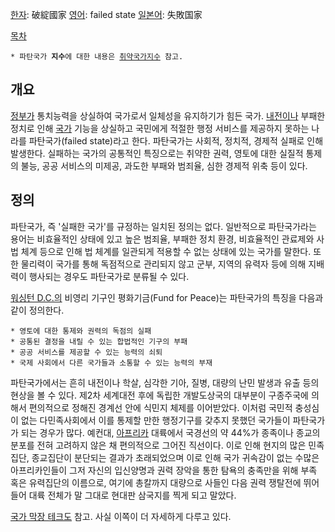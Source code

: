 [[한자]]: 破綻國家
[[영어]]: failed state
[[일본어]]: 失敗国家

[[목차]]
 * 파탄국가 '''지수'''에 대한 내용은 [[취약국가지수]] 참고.
== 개요 ==
[[정부]]가 통치능력을 상실하여 국가로서 일체성을 유지하기가 힘든 국가. [[내전]]이나 부패한 정치로 인해 [[국가]] 기능을 상실하고 국민에게 적절한 행정 서비스를 제공하지 못하는 나라를 파탄국가(failed state)라고 한다. 파탄국가는 사회적, 정치적, 경제적 실패로 인해 발생한다. 실패하는 국가의 공통적인 특징으로는 취약한 권력, 영토에 대한 실질적 통제의 불능, 공공 서비스의 미제공, 과도한 부패와 범죄율, 심한 경제적 위축 등이 있다.

== 정의 ==
파탄국가, 즉 '실패한 국가'를 규정하는 일치된 정의는 없다. 일반적으로 파탄국가라는 용어는 비효율적인 상태에 있고 높은 범죄율, 부패한 정치 환경, 비효율적인 관료제와 사법 체계 등으로 인해 법 체계를 일관되게 적용할 수 없는 상태에 있는 국가를 말한다. 또한 물리력이 국가를 통해 독점적으로 관리되지 않고 군부, 지역의 유력자 등에 의해 지배력이 행사되는 경우도 파탄국가로 분류될 수 있다.

[[워싱턴 D.C.]]의 비영리 기구인 평화기금(Fund for Peace)는 파탄국가의 특징을 다음과 같이 정의한다.

 * 영토에 대한 통제와 권력의 독점의 실패
 * 공통된 결정을 내릴 수 있는 합법적인 기구의 부패
 * 공공 서비스를 제공할 수 있는 능력의 쇠퇴
 * 국제 사회에서 다른 국가들과 소통할 수 있는 능력의 부재

파탄국가에서는 흔히 내전이나 학살, 심각한 기아, 질병, 대량의 난민 발생과 유출 등의 현상을 볼 수 있다. 제2차 세계대전 후에 독립한 개발도상국의 대부분이 구종주국에 의해서 편의적으로 정해진 경계선 안에 식민지 체제를 이어받았다. 이처럼 국민적 충성심이 없는 다민족사회에서 이를 통제할 만한 행정기구를 갖추지 못했던 국가들이 파탄국가가 되는 경우가 많다. 예컨대, [[아프리카]] 대륙에서 국경선의 약 44%가 종족이나 종교의 분포를 전혀 고려하지 않은 채 편의적으로 그어진 직선이다. 이로 인해 현지의 많은 민족집단, 종교집단이 분단되는 결과가 초래되었으며 이로 인해 국가 귀속감이 없는 수많은 아프리카인들이 그저 자신의 입신양명과 권력 장악을 통한 탐욕의 충족만을 위해 부족 혹은 유력집단의 이름으로, 여기에 총칼까지 대량으로 사들인 다음 권력 쟁탈전에 뛰어들어 대륙 전체가 말 그대로 현대판 삼국지를 찍게 되고 말았다. 

[[국가 막장 테크]]도 참고. 사실 이쪽이 더 자세하게 다루고 있다.
